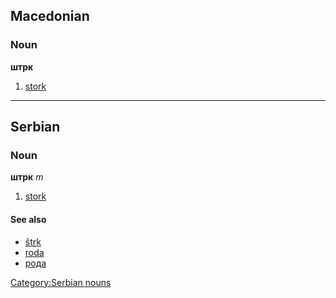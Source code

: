 ==Macedonian==
===Noun===
'''штрк'''
#[[stork]]
----
==Serbian==
===Noun===
'''штрк''' ''m''
#[[stork]]
====See also====
*[[štrk]]
*[[roda]]
*[[рода]]
[[Category:Serbian nouns]]
